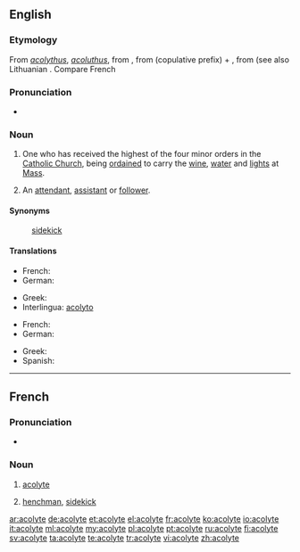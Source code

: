 ==English==
{{wikipedia}}

===Etymology===
From {{etyl|LL.|en}} ''[[acolythus]]'', ''[[acoluthus]]'', from {{etyl|grc|en}} {{term|ἀκόλουθος||follower, attendant|sc=polytonic|lang=grc}}, from {{term|ἀ|lang=grc}} (copulative prefix) +  {{term|κόλουθος||track, path, road, way|lang=grc}}, from {{etyl|ine-pro|en}} {{recons|qeleu||stretch|lang=ine-pro}} (see also Lithuanian {{term|kelias||way|lang=lt}}.  Compare French {{term|acolyte|lang=fr}}

===Pronunciation===
* {{audio|en-us-acolyte.ogg|/'æ.kə.laɪt/}}

===Noun===
{{en-noun}}

# {{context|ecclesiastical|lang=en}} One who has received the highest of the four minor orders in the [[Catholic Church]], being [[ordained]] to carry the [[wine]], [[water]] and [[lights]] at [[Mass]].
# An [[attendant]], [[assistant]] or [[follower]].

====Synonyms====
: {{sense|assistant}} [[sidekick]]

====Translations====
{{trans-top|Catholic church: highest of the minor orders; ordained to carry wine, water and lights at the Mass}}
* French: {{t+|fr|acolyte}}
* German: {{t+|de|Akolyth|m}}
{{trans-mid}}
* Greek: {{t+|el|ακόλουθος|m|tr=akólouthos|sc=Grek}}
* Interlingua: [[acolyto]]
{{trans-bottom}}

{{trans-top|in general: assistant}}
* French: {{t+|fr|acolyte|m|f}}
* German: {{t+|de|Gehilfe|m}}
{{trans-mid}}
* Greek: {{t+|el|βοηθός|m|tr=voithós|sc=Grek}}
* Spanish: {{t+|es|ayudante|m|f}}
{{trans-bottom}}

----

==French==

===Pronunciation===
* {{audio|Fr-acolyte.ogg|Audio}}

===Noun===
{{fr-noun|m}}

# {{context|religion|lang=fr}} [[#English|acolyte]]
# [[henchman]], [[sidekick]]

[[ar:acolyte]]
[[de:acolyte]]
[[et:acolyte]]
[[el:acolyte]]
[[fr:acolyte]]
[[ko:acolyte]]
[[io:acolyte]]
[[it:acolyte]]
[[ml:acolyte]]
[[my:acolyte]]
[[pl:acolyte]]
[[pt:acolyte]]
[[ru:acolyte]]
[[fi:acolyte]]
[[sv:acolyte]]
[[ta:acolyte]]
[[te:acolyte]]
[[tr:acolyte]]
[[vi:acolyte]]
[[zh:acolyte]]